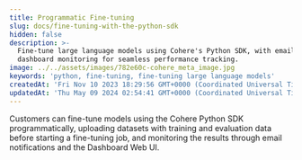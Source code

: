 ```yaml
---
title: Programmatic Fine-tuning
slug: docs/fine-tuning-with-the-python-sdk
hidden: false
description: >-
  Fine-tune large language models using Cohere's Python SDK, with email and
  dashboard monitoring for seamless performance tracking.
image: ../../assets/images/782e60c-cohere_meta_image.jpg
keywords: 'python, fine-tuning, fine-tuning large language models'
createdAt: 'Fri Nov 10 2023 18:29:56 GMT+0000 (Coordinated Universal Time)'
updatedAt: 'Thu May 09 2024 02:54:41 GMT+0000 (Coordinated Universal Time)'
---
```

Customers can fine-tune models using the Cohere Python SDK programmatically, uploading datasets with training and evaluation data before starting a fine-tuning job, and monitoring the results through email notifications and the Dashboard Web UI.
